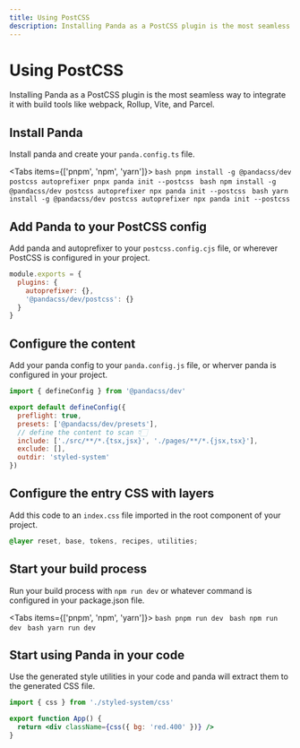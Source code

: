 ```yaml
---
title: Using PostCSS
description: Installing Panda as a PostCSS plugin is the most seamless way to integrate it with build tools like webpack, Rollup, Vite, and Parcel.
---
```


# Using PostCSS

Installing Panda as a PostCSS plugin is the most seamless way to integrate it with build tools like webpack, Rollup,
Vite, and Parcel.

## Install Panda

Install panda and create your `panda.config.ts` file.

<Tabs items={['pnpm', 'npm', 'yarn']}>
  <Tab>
    ```bash
    pnpm install -g @pandacss/dev postcss autoprefixer
    pnpx panda init --postcss
    ```
  </Tab>
  <Tab>
    ```bash
    npm install -g @pandacss/dev postcss autoprefixer
    npx panda init --postcss
    ```
  </Tab>
  <Tab>
    ```bash
    yarn install -g @pandacss/dev postcss autoprefixer
    npx panda init --postcss
    ```
  </Tab>
</Tabs>

## Add Panda to your PostCSS config

Add panda and autoprefixer to your `postcss.config.cjs` file, or wherever PostCSS is configured in your project.

```js
module.exports = {
  plugins: {
    autoprefixer: {},
    '@pandacss/dev/postcss': {}
  }
}
```

## Configure the content

Add your panda config to your `panda.config.js` file, or wherver panda is configured in your project.

```js {3}
import { defineConfig } from '@pandacss/dev'

export default defineConfig({
  preflight: true,
  presets: ['@pandacss/dev/presets'],
  // define the content to scan 👇🏻
  include: ['./src/**/*.{tsx,jsx}', './pages/**/*.{jsx,tsx}'],
  exclude: [],
  outdir: 'styled-system'
})
```

## Configure the entry CSS with layers

Add this code to an `index.css` file imported in the root component of your project.

```css
@layer reset, base, tokens, recipes, utilities;
```

## Start your build process

Run your build process with `npm run dev` or whatever command is configured in your package.json file.

<Tabs items={['pnpm', 'npm', 'yarn']}>
  <Tab>
    ```bash
    pnpm run dev
    ```
  </Tab>
  <Tab>
    ```bash
    npm run dev
    ```
  </Tab>
  <Tab>
    ```bash
    yarn run dev
    ```
  </Tab>
</Tabs>

## Start using Panda in your code

Use the generated style utilities in your code and panda will extract them to the generated CSS file.

```jsx
import { css } from './styled-system/css'

export function App() {
  return <div className={css({ bg: 'red.400' })} />
}
```
